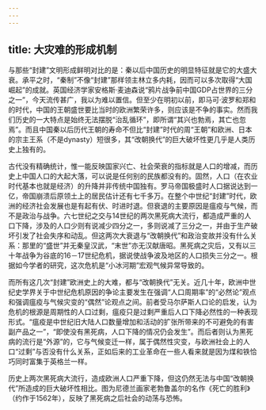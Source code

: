 ```yaml
---
---
---
```

title: 大灾难的形成机制
---



与那些“封建”文明形成鲜明对比的是：秦以后中国历史的明显特征就是它的大盛大衰。承平之时，“秦制”不像“封建”那样领主林立多内耗，因而可以多次取得“大国崛起”的成就。英国经济学家安格斯·麦迪森说“鸦片战争前中国GDP占世界的三分之一”，今天流传甚广，我以为难以置信。但至少在明初以前，即马可·波罗和郑和的时代，中国的王朝盛世要比当时的欧洲繁荣许多，则应该是不争的事实。然而我们历史的一大特点是始终无法摆脱“治乱循环”，即所谓“其兴也勃焉，其亡也忽焉”。而且中国秦以后历代王朝的寿命不但比“封建”时代的周“王朝”和欧洲、日本的宗主王系（不是dynasty）短很多，其“改朝换代”的巨大破坏性更几乎是人类历史上独有的。

古代没有精确统计，惟一能反映国家兴亡、社会荣衰的指标就是人口的增减，而历史上中国人口的大起大落，可以说是任何别的民族都没有的。固然，人口（在农业时代基本也就是经济）的升降并非传统中国独有。罗马帝国极盛时人口据说达到一亿，帝国崩溃后原领土上的居民估计还有七千多万。在整个中世纪“封建”时代，欧洲的经济社会发展也是有起有伏、时进时退。但衰退的主要原因是瘟疫与气候，而不是政治与战争。六七世纪之交与14世纪的两次黑死病大流行，都造成严重的人口下降，涉及的人口少则有说减少四分之一，多则说减了三分之一，并由于生产破坏引发了社会失序和动乱。但这两次大衰退与“改朝换代”和政治变故并没有什么关系：那里的“盛世”并无秦皇汉武，“末世”亦无汉献唐昭。黑死病之灾后，又有以三十年战争为谷底的16－17世纪危机，据说使战争波及地区的人口损失三分之一。根据如今学者的研究，这次危机是“小冰河期”宏观气候异常导致的。

而所有这几次“封建”欧洲史上的大难，都与“改朝换代”无关。近几十年，欧洲中世纪史学界关于中世纪危机原因的争论主要发生在强调“人口周期率”的“必然论”观点和强调瘟疫与气候灾变的“偶然”论观点之间。前者受马尔萨斯人口论的启发，认为危机的根源是周期性的人口过剩，瘟疫只是过剩严重后人口下降必然性的一种表现形式。“瘟疫是中世纪旧大陆人口数量增加和活动的扩张所带来的不可避免的有害副产品之一”，“即使没有黑死病，人口下降的情况仍会发生”。而后者则认为黑死病的流行是“外源”的，它与气候变迁一样，属于偶然性灾变，与欧洲社会上的人口“过剩”与否没有什么关系，正如后来的工业革命在一些人看来就是因为煤和铁恰巧同时富集于英格兰一样。

历史上两次黑死病大流行，造成欧洲人口严重下降，但这仍然无法与中国“改朝换代”所造成的巨大破坏性相比。图为尼德兰画家老勃鲁盖尔的名作《死亡的胜利》（约作于1562年），反映了黑死病之后社会的动荡与恐怖。